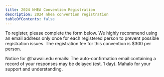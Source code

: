 ```yaml
---
title: 2024 NHEA Convention Registration
description: 2024 nhea convention registration
tableOfContents: false
---
```



To register, please complete the form below. We highly recommend using an email address only once for each registered person to prevent possible registration issues. The registration fee for this convention is $300 per person.

Notice for @hawaii.edu emails: The auto-confirmation email containing a record of your responses may be delayed (est. 1 day). Mahalo for your support and understanding.

<br />

<Form client:idle />

